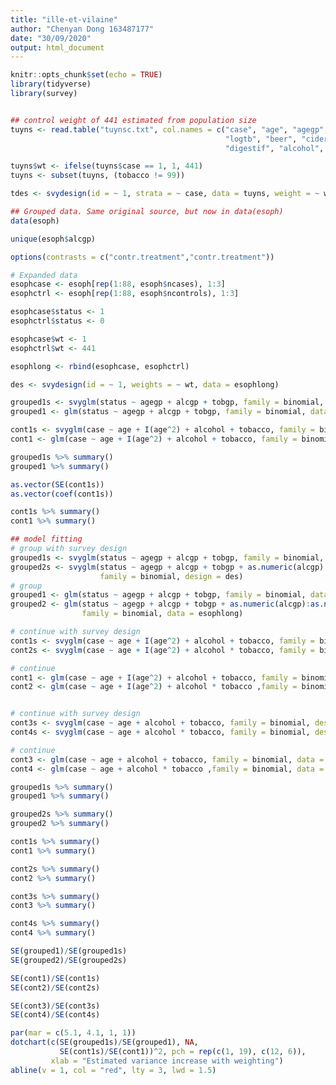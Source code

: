```yaml
---
title: "ille-et-vilaine"
author: "Chenyan Dong 163487177"
date: "30/09/2020"
output: html_document
---
```


```r
knitr::opts_chunk$set(echo = TRUE)
library(tidyverse)
library(survey)
```

```r
```


```r
## control weight of 441 estimated from population size
tuyns <- read.table("tuynsc.txt", col.names = c("case", "age", "agegp", "tobgp", "tobacco", 
                                                "logtb", "beer", "cider", 'wine', "aperitif", 
                                                "digestif", "alcohol", "logalc"))

tuyns$wt <- ifelse(tuyns$case == 1, 1, 441)
tuyns <- subset(tuyns, (tobacco != 99))

tdes <- svydesign(id = ~ 1, strata = ~ case, data = tuyns, weight = ~ wt)
```

```r
## Grouped data. Same original source, but now in data(esoph)
data(esoph)

unique(esoph$alcgp)

options(contrasts = c("contr.treatment","contr.treatment"))

# Expanded data
esophcase <- esoph[rep(1:88, esoph$ncases), 1:3]
esophctrl <- esoph[rep(1:88, esoph$ncontrols), 1:3]

esophcase$status <- 1
esophctrl$status <- 0

esophcase$wt <- 1
esophctrl$wt <- 441

esophlong <- rbind(esophcase, esophctrl)

des <- svydesign(id = ~ 1, weights = ~ wt, data = esophlong)
```


```r
grouped1s <- svyglm(status ~ agegp + alcgp + tobgp, family = binomial, design = des)
grouped1 <- glm(status ~ agegp + alcgp + tobgp, family = binomial, data = esophlong)

cont1s <- svyglm(case ~ age + I(age^2) + alcohol + tobacco, family = binomial, design = tdes)
cont1 <- glm(case ~ age + I(age^2) + alcohol + tobacco, family = binomial, data = tuyns)

grouped1s %>% summary()
grouped1 %>% summary()

as.vector(SE(cont1s))
as.vector(coef(cont1s))

cont1s %>% summary()
cont1 %>% summary()
```


```r
## model fitting
# group with survey design
grouped1s <- svyglm(status ~ agegp + alcgp + tobgp, family = binomial, design = des)
grouped2s <- svyglm(status ~ agegp + alcgp + tobgp + as.numeric(alcgp):as.numeric(tobgp), 
                    family = binomial, design = des)
# group
grouped1 <- glm(status ~ agegp + alcgp + tobgp, family = binomial, data = esophlong)
grouped2 <- glm(status ~ agegp + alcgp + tobgp + as.numeric(alcgp):as.numeric(tobgp), 
                family = binomial, data = esophlong)

# continue with survey design
cont1s <- svyglm(case ~ age + I(age^2) + alcohol + tobacco, family = binomial, design = tdes)
cont2s <- svyglm(case ~ age + I(age^2) + alcohol * tobacco, family = binomial, design = tdes)

# continue
cont1 <- glm(case ~ age + I(age^2) + alcohol + tobacco, family = binomial, data = tuyns)
cont2 <- glm(case ~ age + I(age^2) + alcohol * tobacco ,family = binomial, data = tuyns)


# continue with survey design 
cont3s <- svyglm(case ~ age + alcohol + tobacco, family = binomial, design = tdes)
cont4s <- svyglm(case ~ age + alcohol * tobacco, family = binomial, design = tdes)

# continue
cont3 <- glm(case ~ age + alcohol + tobacco, family = binomial, data = tuyns)
cont4 <- glm(case ~ age + alcohol * tobacco ,family = binomial, data = tuyns)
```

```r
grouped1s %>% summary()
grouped1 %>% summary()

grouped2s %>% summary()
grouped2 %>% summary()

cont1s %>% summary()
cont1 %>% summary()

cont2s %>% summary()
cont2 %>% summary()

cont3s %>% summary()
cont3 %>% summary()

cont4s %>% summary()
cont4 %>% summary()
```

```r
SE(grouped1)/SE(grouped1s)
SE(grouped2)/SE(grouped2s)

SE(cont1)/SE(cont1s)
SE(cont2)/SE(cont2s)

SE(cont3)/SE(cont3s)
SE(cont4)/SE(cont4s)
```

```r
par(mar = c(5.1, 4.1, 1, 1))
dotchart(c(SE(grouped1s)/SE(grouped1), NA,
           SE(cont1s)/SE(cont1))^2, pch = rep(c(1, 19), c(12, 6)), 
         xlab = "Estimated variance increase with weighting")
abline(v = 1, col = "red", lty = 3, lwd = 1.5)
```



